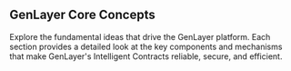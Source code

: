 ## GenLayer Core Concepts
Explore the fundamental ideas that drive the GenLayer platform. Each section provides a detailed look at the key components and mechanisms that make GenLayer's Intelligent Contracts reliable, secure, and efficient.


<Cards>
  <Card title="📝 Intelligent Contract" href="/concept/intelligent-contract" />
  <Card title="🗳️ Optimistic Democracy" href="/concept/optimistic-democracy" />
  <Card title="⚖️ Equivalence Principle" href="/concept/optimistic-democracy/equivalence-principle"/>
  <Card title="🏛️ Appeal Process" href="/concept/optimistic-democracy/appeal-process"/>
  <Card title="✅ Finality" href="/concept/optimistic-democracy/finality"/>
  <Card title="💰 Staking" href="/concept/optimistic-democracy/staking"/>
  <Card title="✂️ Slashing" href="/concept/optimistic-democracy/slashing"/>
  <Card title="🔓 Unstaking" href="/concept/optimistic-democracy/unstaking"/>
</Cards>